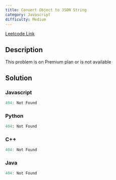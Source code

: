```yaml
---
title: Convert Object to JSON String
category: Javascript
difficulty: Medium
---
```


<Callout>

[Leetcode Link](https://leetcode.com/problems/convert-object-to-json-string)

</Callout>

## Description

This problem is on Premium plan or is not available

## Solution

### Javascript

```javascript
404: Not Found
```

### Python

```python
404: Not Found
```

### C++

```cpp
404: Not Found
```

### Java

```java
404: Not Found
```
